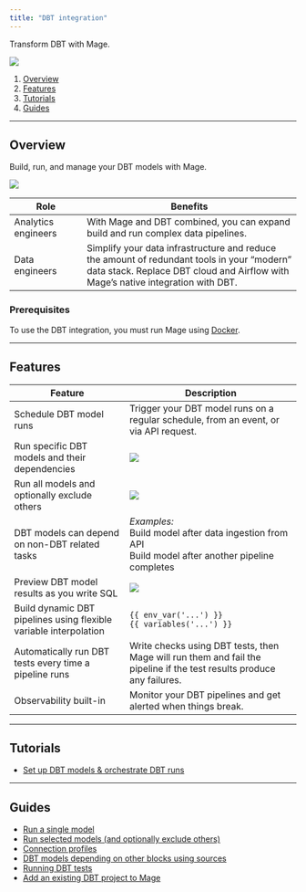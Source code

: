 ```yaml
---
title: "DBT integration"
---
```


Transform DBT with Mage.

![](https://c.tenor.com/gbLWPf5HCsYAAAAC/devastator-constructicons.gif)

1. [Overview](#overview)
2. [Features](#features)
3. [Tutorials](#tutorials)
4. [Guides](#guides)

---

## Overview

Build, run, and manage your DBT models with Mage.

![](https://www.meme-arsenal.com/memes/1b10a71e3fd178b2f623d2cde61f6b42.jpg)

| Role                                   | Benefits                                                                                                                                                                       |
| -------------------------------------- | ------------------------------------------------------------------------------------------------------------------------------------------------------------------------------ |
| Analytics engineers<img width="100" /> | With Mage and DBT combined, you can expand build and run complex data pipelines.                                                                                               |
| Data engineers<img width="100" />      | Simplify your data infrastructure and reduce the amount of redundant tools in your “modern” data stack. Replace DBT cloud and Airflow with Mage’s native integration with DBT. |

### Prerequisites

To use the DBT integration, you must run Mage using
[Docker](getting-started/setup#using-docker).

---

## Features

| Feature                                                           | Description                                                                                                           |
| ----------------------------------------------------------------- | --------------------------------------------------------------------------------------------------------------------- |
| Schedule DBT model runs                                           | Trigger your DBT model runs on a regular schedule, from an event, or via API request.                                 |
| Run specific DBT models and their dependencies                    | ![](https://github.com/mage-ai/assets/blob/main/dbt/add-dbt-model.gif?raw=true)                                       |
| Run all models and optionally exclude others                      | ![](https://raw.githubusercontent.com/mage-ai/assets/main/dbt/add-dbt-models.gif)                                     |
| DBT models can depend on non-DBT related tasks                    | _Examples:_<br />Build model after data ingestion from API<br />Build model after another pipeline completes          |
| Preview DBT model results as you write SQL                        | ![](https://github.com/mage-ai/assets/blob/main/dbt/dbt-preview.gif?raw=true)                                         |
| Build dynamic DBT pipelines using flexible variable interpolation | `{{ env_var('...') }}`<br />`{{ variables('...') }}`                                                                  |
| Automatically run DBT tests every time a pipeline runs            | Write checks using DBT tests, then Mage will run them and fail the pipeline if the test results produce any failures. |
| Observability built-in                                            | Monitor your DBT pipelines and get alerted when things break.                                                         |

---

## Tutorials

- [Set up DBT models & orchestrate DBT runs](https://github.com/mage-ai/mage-ai/blob/master/docs/tutorials/dbt/quick_start.md)

---

## Guides

- [Run a single model](/integrations/run-single-model)
- [Run selected models (and optionally exclude others)](/integrations/run-selected-model)
- [Connection profiles](https://github.com/mage-ai/mage-ai/blob/master/docs/guides/dbt/connection_profiles.md)
- [DBT models depending on other blocks using sources](https://github.com/mage-ai/mage-ai/blob/master/docs/guides/dbt/dependencies.md)
- [Running DBT tests](https://github.com/mage-ai/mage-ai/blob/master/docs/guides/dbt/tests.md)
- [Add an existing DBT project to Mage](https://github.com/mage-ai/mage-ai/blob/master/docs/guides/dbt/add_existing_project.md)
